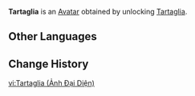 {{About|the Avatar|the playable character|Tartaglia}}
{{Avatar Infobox
|title    = Tartaglia
|id       = 2300
|image    = Tartaglia Avatar.png
|type     = Character
|features = Tartaglia
|obtain   = Unlock [[Tartaglia]]
}}
'''Tartaglia''' is an [[Avatar]] obtained by unlocking [[Tartaglia]].

==Other Languages==
{{Other Languages|Tartaglia;1#0}}

==Change History==
{{Change History|1.1}}

[[vi:Tartaglia (Ảnh Đại Diện)]]